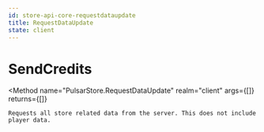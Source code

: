 ```yaml
---
id: store-api-core-requestdataupdate
title: RequestDataUpdate
state: client
---
```



# SendCredits

<Method
	name="PulsarStore.RequestDataUpdate"
	realm="client"
	args={[]}
	returns={[]}
>
	Requests all store related data from the server. This does not include player data.
</Method>
